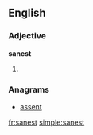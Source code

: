 ==English==

===Adjective===
'''sanest'''
# {{superlative of|[[sane]]}}

===Anagrams===
* [[assent#English|assent]]

[[fr:sanest]]
[[simple:sanest]]